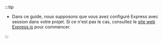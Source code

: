 :::tip

- Dans ce guide, nous supposons que vous avez configuré Express avec session dans votre projet. Si ce n'est pas le cas, consultez le [site web Express.js](https://expressjs.com/) pour commencer.

:::
